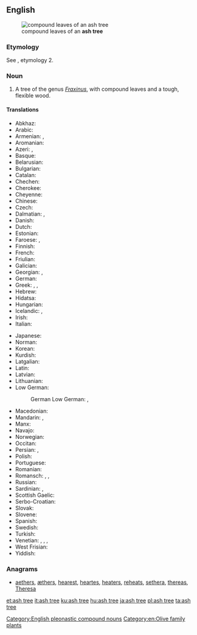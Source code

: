 ==English==
[[File:Fraxinus angustifolia subsp angustifolia.jpg|thumb|compound leaves of an '''ash tree''']]

===Etymology===
See {{m|en|ash}}, etymology 2.

===Noun===
{{en-noun|head=[[ash]] [[tree]]}}
{{wikipedia}}

# A tree of the genus ''[[Fraxinus]]'', with compound leaves and a tough, flexible wood.

====Translations====
{{trans-top|''Fraxinus'' tree}}
* Abkhaz: {{t|ab|ажа|sc=Cyrl}}
* Arabic: {{t|ar|شَجَرَة اَلدَّرْدَار|tr=šajarat ad-dardār|f}}
* Armenian: {{t+|hy|հացենի}}, {{t+|hy|հացի}}
* Aromanian: {{t|rup|frapsin}}
* Azeri: {{t|az|göyrüş}}, {{t|az|vən}}
* Basque: {{t+|eu|lizar}}
* Belarusian: {{t|be|я́сень|m|sc=Cyrl}}
* Bulgarian: {{t+|bg|ясен}}
* Catalan: {{t|ca|freixe|m}}
* Chechen: {{t|ce|къахьашту}}
* Cherokee: {{t|chr|ᏙᏧ|tr=dotsu|sc=Cher}}
* Cheyenne: {{t|chy|mótó'e}}
* Chinese:
* Czech: {{t+|cs|jasan|m}}
* Dalmatian: {{t|dlm|uarno|m}}, {{t|dlm|guarn|m}}
* Danish: {{t-needed|da}}
* Dutch: {{t+|nl|es|m}}
* Estonian: {{t+|et|saar}}
* Faroese: {{t|fo|ask|f}}, {{t|fo|askur|m}}
* Finnish: {{t+|fi|saarni}}
* French: {{t+|fr|frêne|m}}
* Friulian: {{t|fur|frassin|m}}
* Galician: {{t+|gl|freixo|m}}
* Georgian: {{t|ka|იფანი|sc=Geor}}, {{t|ka|კოპიტი|sc=Geor}}
* German: {{t+|de|Esche|f}}
* Greek: {{t+|el|μελιά|f|sc=Grek}}, {{t+|el|φλαμουριά|f|sc=Grek}}, {{t+|el|φράξος|m|sc=Grek}}
* Hebrew: {{t+|he|מילה|f|tr=meylah|sc=Hebr}}
* Hidatsa: {{t|hid|mishba}}
* Hungarian: {{t+|hu|kőris}}
* Icelandic: {{t+|is|askur|m}}, {{t+|is|eski|n}}
* Irish: {{t|ga|fuinseog|f}}
* Italian: {{t+|it|frassino|m}}
{{trans-mid}}
* Japanese: {{t+|ja|梣|tr=[[トネリコ]], toneriko}}
* Norman: {{t|nrf|frêne|m}}
* Korean: {{t-needed|ko}}
* Kurdish: {{t+|ku|benav|sc=ku-Arab}}
* Latgalian: {{t|ltg|ūss|m}}
* Latin: {{t|la|fraxinus|f}}
* Latvian: {{t|lv|osis|m}}
* Lithuanian: {{t+|lt|uosis|m}}
* Low German:
*: German Low German: {{t|nds-de|esch}}, {{t|nds-de|isch}}
* Macedonian: {{t|mk|јасен|sc=Cyrl}}
* Mandarin: {{t-check|cmn|桉樹|sc=Hani}}, {{t-check|cmn|桉树|tr=ān shù|sc=Hani}}
* Manx: {{t|gv|unjin|m}}
* Navajo: {{t|nv|dahbaʼ}}
* Norwegian: {{t+|no|ask|m}}
* Occitan: {{t+|oc|fraisse|m}}
* Persian: {{t+|fa|زبان گنجشک|tr=zabân-gonješk|sc=fa-Arab}}, {{t+|fa|ون|tr=van|sc=fa-Arab}}
* Polish: {{t+|pl|jesion|m}}
* Portuguese: {{t+|pt|freixo|m}}
* Romanian: {{t+|ro|frasin|m}}
* Romansch: {{t|rm|fraissen}}, {{t|rm|fraischen}}, {{t|rm|fressen}}
* Russian: {{t+|ru|я́сень|m}}
* Sardinian: {{t|sc|frassu}}, {{t|sc|oga}}
* Scottish Gaelic: {{t|gd|uinnseann|m}}
* Serbo-Croatian: {{t+|sh|jasen|m}}
* Slovak: {{t+|sk|jaseň|m}}
* Slovene: {{t+|sl|jesen|m}}
* Spanish: {{t+|es|fresno|m}}
* Swedish: {{t+|sv|ask}}
* Turkish: {{t+|tr|dişbudak}}
* Venetian: {{t+|vec|fràsene|m}}, {{t|vec|fràsino|m}}, {{t|vec|fràsen|m}}, {{t|vec|fràsan|m}}
* West Frisian: {{t|fy|esk}}
* Yiddish: {{t|yi|אַשבוים|m|sc=Hebr}}
{{trans-bottom}}

===Anagrams===
* [[aethers#English|aethers]], [[æthers#English|æthers]], [[hearest#English|hearest]], [[heartes#English|heartes]], [[heaters#English|heaters]], [[reheats#English|reheats]], [[sethera#English|sethera]], [[thereas#English|thereas]], [[Theresa#English|Theresa]]

[[Category:English pleonastic compound nouns]]
[[Category:en:Olive family plants]]

[[et:ash tree]]
[[it:ash tree]]
[[ku:ash tree]]
[[hu:ash tree]]
[[ja:ash tree]]
[[pl:ash tree]]
[[ta:ash tree]]